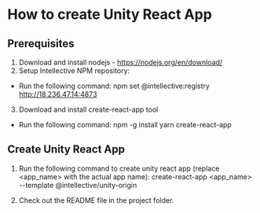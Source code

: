 
<Meta title="Get Started/Create Unity React App" />

# How to create Unity React App

## Prerequisites

1.	Download and install nodejs - https://nodejs.org/en/download/
2.	Setup Intellective NPM repository:
* Run the following command: npm set @intellective:registry http://18.236.47.14:4873
3.	Download and install create-react-app tool
* Run the following command: npm -g install yarn create-react-app

## Create Unity React App

1.	Run the following command to create unity react app (replace <app_name> with the actual app name):
create-react-app <app_name> --template @intellective/unity-origin

2.	Check out the README file in the project folder.

